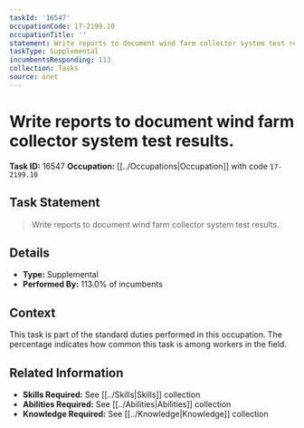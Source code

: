 ```yaml
---
taskId: '16547'
occupationCode: 17-2199.10
occupationTitle: ''
statement: Write reports to document wind farm collector system test results.
taskType: Supplemental
incumbentsResponding: 113
collection: Tasks
source: onet
---
```

# Write reports to document wind farm collector system test results.

**Task ID:** 16547
**Occupation:** [[../Occupations|Occupation]] with code `17-2199.10`

## Task Statement

> Write reports to document wind farm collector system test results.

## Details

- **Type:** Supplemental
- **Performed By:** 113.0% of incumbents

## Context

This task is part of the standard duties performed in this occupation. The percentage indicates how common this task is among workers in the field.

## Related Information

- **Skills Required:** See [[../Skills|Skills]] collection
- **Abilities Required:** See [[../Abilities|Abilities]] collection
- **Knowledge Required:** See [[../Knowledge|Knowledge]] collection
